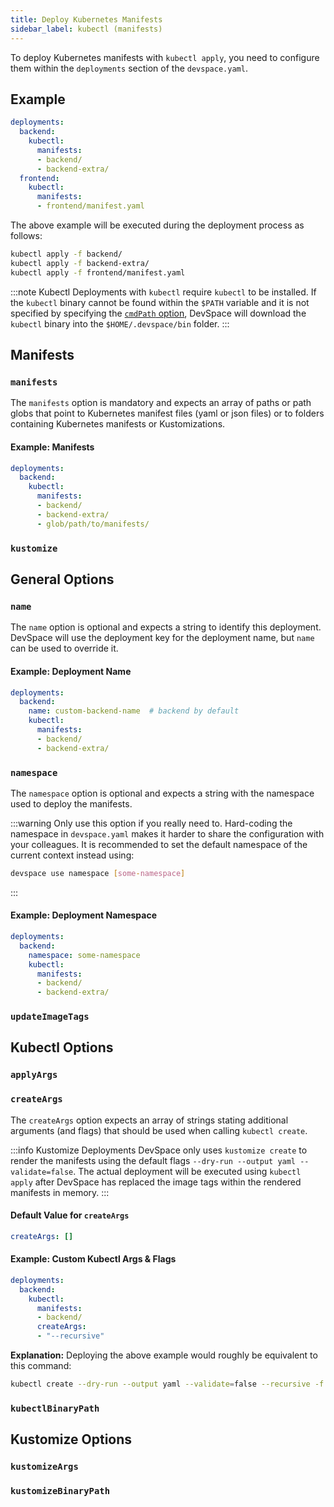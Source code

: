 ```yaml
---
title: Deploy Kubernetes Manifests
sidebar_label: kubectl (manifests)
---
```



To deploy Kubernetes manifests with `kubectl apply`, you need to configure them within the `deployments` section of the `devspace.yaml`.

## Example
```yaml
deployments:
  backend:
    kubectl:
      manifests:
      - backend/
      - backend-extra/
  frontend:
    kubectl:
      manifests:
      - frontend/manifest.yaml
```

The above example will be executed during the deployment process as follows:
```bash
kubectl apply -f backend/
kubectl apply -f backend-extra/
kubectl apply -f frontend/manifest.yaml
```

:::note Kubectl
Deployments with `kubectl` require `kubectl` to be installed. If the `kubectl` binary cannot be found within the `$PATH` variable and it is not specified by specifying the [`cmdPath` option](#cmdpath), DevSpace will download the `kubectl` binary into the `$HOME/.devspace/bin` folder.
:::


## Manifests

### `manifests`
The `manifests` option is mandatory and expects an array of paths or path globs that point to Kubernetes manifest files (yaml or json files) or to folders containing Kubernetes manifests or Kustomizations.

#### Example: Manifests
```yaml
deployments:
  backend:
    kubectl:
      manifests:
      - backend/
      - backend-extra/
      - glob/path/to/manifests/
```

### `kustomize`

<FragmentKubectlKustomize/>


## General Options

### `name`
The `name` option is optional and expects a string to identify this deployment. DevSpace will use the deployment key for the deployment name, but `name` can be used to override it.

#### Example: Deployment Name
```yaml {3}
deployments:
  backend:
    name: custom-backend-name  # backend by default
    kubectl:
      manifests:
      - backend/
      - backend-extra/
```

### `namespace`
The `namespace` option is optional and expects a string with the namespace used to deploy the manifests.

:::warning
Only use this option if you really need to. Hard-coding the namespace in `devspace.yaml` makes it harder to share the configuration with your colleagues. It is recommended to set the default namespace of the current context instead using:
```bash
devspace use namespace [some-namespace]
```
:::

#### Example: Deployment Namespace
```yaml {3}
deployments:
  backend:
    namespace: some-namespace
    kubectl:
      manifests:
      - backend/
      - backend-extra/
```

### `updateImageTags`

<FragmentUpdateImageTags/>

## Kubectl Options

### `applyArgs`

<FragmentKubectlApplyArgs/>

### `createArgs`
The `createArgs` option expects an array of strings stating additional arguments (and flags) that should be used when calling `kubectl create`.

:::info Kustomize Deployments
DevSpace only uses `kustomize create` to render the manifests using the default flags `--dry-run --output yaml --validate=false`. The actual deployment will be executed using `kubectl apply` after DevSpace has replaced the image tags within the rendered manifests in memory.
:::

#### Default Value for `createArgs`
```yaml
createArgs: []
```

#### Example: Custom Kubectl Args & Flags
```yaml
deployments:
  backend:
    kubectl:
      manifests:
      - backend/
      createArgs:
      - "--recursive"
```
**Explanation:**
Deploying the above example would roughly be equivalent to this command:
```bash
kubectl create --dry-run --output yaml --validate=false --recursive -f backend/
```

### `kubectlBinaryPath`

<FragmentKubectlBinaryPath/>

## Kustomize Options

### `kustomizeArgs`

<FragmentKustomizeKustomizeArgs/>

### `kustomizeBinaryPath`

<FragmentKustomizeBinaryPath/>
